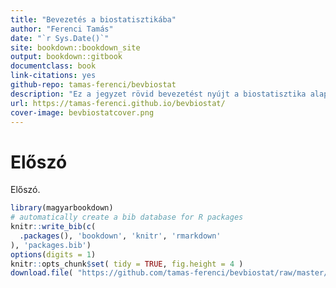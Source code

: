 ```yaml
--- 
title: "Bevezetés a biostatisztikába"
author: "Ferenci Tamás"
date: "`r Sys.Date()`"
site: bookdown::bookdown_site
output: bookdown::gitbook
documentclass: book
link-citations: yes
github-repo: tamas-ferenci/bevbiostat
description: "Ez a jegyzet rövid bevezetést nyújt a biostatisztika alapjaiba."
url: https://tamas-ferenci.github.io/bevbiostat/
cover-image: bevbiostatcover.png
---
```


# Előszó

Előszó.

```r
library(magyarbookdown)
# automatically create a bib database for R packages
knitr::write_bib(c(
  .packages(), 'bookdown', 'knitr', 'rmarkdown'
), 'packages.bib')
options(digits = 1)
knitr::opts_chunk$set( tidy = TRUE, fig.height = 4 )
download.file( "https://github.com/tamas-ferenci/bevbiostat/raw/master/bevbiostatcover.png", "./docs/bevbiostatcover.png" )
```
